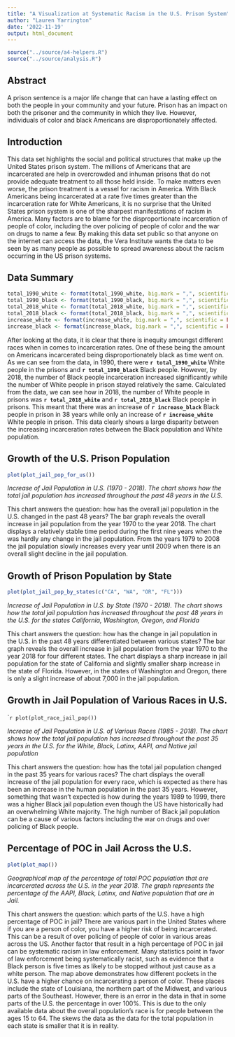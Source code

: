 ```yaml
---
title: "A Visualization at Systematic Racism in the U.S. Prison System"
author: "Lauren Yarrington"
date: '2022-11-19'
output: html_document
---
```


```r
source("../source/a4-helpers.R")
source("../source/analysis.R")
```


## Abstract 
A prison sentence is a major life change that can have a lasting effect on both the people in your community and your future. Prison has an impact on both the prisoner and the community in which they live. However, individuals of color and black Americans are disproportionately affected.

## Introduction 
This data set highlights the social and political structures that make up the United States prison system. The millions of Americans that are incarcerated are help in overcrowded and inhuman prisons that do not provide adequate treatment to all those held inside. To make matters even worse, the prison treatment is a vessel for racism in America. With Black Americans being incarcerated at a rate five times greater than the incarceration rate for White Americans, it is no surprise that the United States prison system is one of the sharpest manifestations of racism in America. Many factors are to blame for the disproportionate incarceration of people of color, including the over policing of people of color and the war on drugs to name a few. By making this data set public so that anyone on the internet can access the data, the Vera Institute wants the data to be seen by as many people as possible to spread awareness about the racism occurring in the US prison systems. 

## Data Summary 

```r
total_1990_white <- format(total_1990_white, big.mark = ",", scientific = FALSE)
total_1990_black <- format(total_1990_black, big.mark = ",", scientific = FALSE)
total_2018_white <- format(total_2018_white, big.mark = ",", scientific = FALSE)
total_2018_black <- format(total_2018_black, big.mark = ",", scientific = FALSE)
increase_white <- format(increase_white, big.mark = ",", scientific = FALSE)
increase_black <- format(increase_black, big.mark = ",", scientific = FALSE)

```  

After looking at the data, it is clear that there is inequity amoungst different races when in comes to incarceration rates. One of these being the amount on Americans incarcerated being disproportionately black as time went on. As we can see from the data, in 1990, there were **`r total_1990_white`** White people in the prisons and **`r total_1990_black`** Black people. However, by 2018, the number of Black people incarceration increased significantly while the number of White people in prison stayed relatively the same. Calculated from the data, we can see how in 2018, the number of White people in prisons was **`r total_2018_white`** and **`r total_2018_black`** Black people in prisons. This meant that there was an increase of **`r increase_black`** Black people in prison in 38 years while only an increase of **`r increase_white`** White people in prison. This data clearly shows a large disparity between the increasing incarceration rates between the Black population and White population.

## Growth of the U.S. Prison Population

```r
plot(plot_jail_pop_for_us())
```  

*Increase of Jail Population in U.S. (1970 - 2018). The chart shows how the total jail population has increased throughout the past 48 years in the U.S.*


This chart answers the question: how has the overall jail population in the U.S. changed in the past 48 years? The bar graph reveals the overall increase in jail population from the year 1970 to the year 2018. The chart displays a relatively stable time period during the first nine years when the was hardly any change in the jail population. From the years 1979 to 2008 the jail population slowly increases every year until 2009 when there is an overall slight decline in the jail population. 

## Growth of Prison Population by State 

```r
plot(plot_jail_pop_by_states(c("CA", "WA", "OR", "FL")))
```  

*Increase of Jail Population in U.S. by State (1970 - 2018). The chart shows how the total jail population has increased throughout the past 48 years in the U.S. for the states California, Washington, Oregon, and Florida*


This chart answers the question: how has the change in jail population in the U.S.  in the past 48 years differentiated between various states? The bar graph reveals the overall increase in jail population from the year 1970 to the year 2018 for four different states. The chart displays a sharp increase in jail population for the state of California and slightly smaller sharp increase in the state of Florida. However, in the states of Washington and Oregon, there is only a slight increase of about 7,000 in the jail population. 

## Growth in Jail Population of Various Races in U.S. 

````r
plot(plot_race_jail_pop())
```  

*Increase of Jail Population in U.S. of Various Races (1985 - 2018). The chart shows how the total jail population has increased throughout the past 35 years in the U.S. for the White, Black, Latinx, AAPI, and Native jail population*


This chart answers the question: how has the total jail population changed in the past 35 years for various races? The chart displays the overall increase of the jail population for every race, which is expected as there has been an increase in the human population in the past 35 years. However, something that wasn't expected is how during the years 1989 to 1999, there was a higher Black jail population even though the US have historically had an overwhelming White majority. The high number of Black jail population can be a cause of various factors including the war on drugs and over policing of Black people. 

## Percentage of POC in Jail Across the U.S.

```r
plot(plot_map())
```  

*Geographical map of the percentage of total POC population that are incarcerated across the U.S. in the year 2018. The graph represents the percentage of the AAPI, Black, Latinx, and Native population that are in Jail.*

This chart answers the question: which parts of the U.S. have a high percentage of POC in jail? There are various part in the United States where if you are a person of color, you have a higher risk of being incarcerated. This can be a result of over policing of people of color in various areas across the US. Another factor that result in a high percentage of POC in jail can be systematic racism in law enforcement. Many statistics point in favor of law enforcement being systematically racist, such as evidence that a Black person is five times as likely to be stopped without just cause as a white person. The map above demonstrates how different pockets in the U.S. have a higher chance on incarcerating a person of color. These places include the state of Louisiana, the northern part of the Midwest, and various parts of the Southeast. However, there is an error in the data in that in some parts of the U.S. the percentage in over 100%. This is due to the only available data about the overall population's race is for people between the ages 15 to 64. The skews the data as the data for the total population in each state is smaller that it is in reality. 

